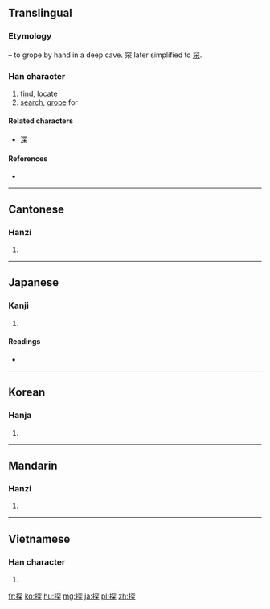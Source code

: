 ==Translingual==
===Etymology===
{{Han compound|手|alt1=扌|t1=hand|穼|t2=deep|ls=ic}} – to grope by hand in a deep cave. 穼 later simplified to [[罙]].

===Han character===
{{Han char|rn=64|rad=手|as=08|sn=11|four=5709<sub>4</sub>|canj=手月金木 (QBCD)|ids=⿰[[扌]]⿱[[㓁]][[木]]}}

# [[find]], [[locate]]
# [[search]], [[grope]] for

====Related characters====
* [[深]]

====References====
* {{Han ref|kx=0438.140|dkj=12276|dj=0788.120|hdz=31907.060|uh=63A2|ud=25506|bh=B1B4|bd=45492}}

----

==Cantonese==

===Hanzi===
{{yue-hanzi|jyut=[[taam1]], [[taam3]]|y=taam1, taam3}}

# {{defn|lang=yue|sort=手08}}

----

==Japanese==

===Kanji===
{{ja-kanji|grade=6|rs=手08}}

# {{defn|lang=ja|sort=手08}}

====Readings====
* {{ja-readings|on=[[たん]] (tan)|kun=[[さぐる]] (saguru), [[さがす]] (sagasu)}}

----

==Korean==

===Hanja===
{{ko-hanja|hangeul=탐|eumhun=|rv=tam|mr=t'am|y=tham}}

# {{defn|lang=ko|sort=手08}}

----

==Mandarin==

===Hanzi===
{{cmn-hanzi|pin=[[tàn]] ([[tan4]])|wg=t'an<sup>4</sup>}}

# {{defn|lang=cmn|sort=手08}}

----

==Vietnamese==

===Han character===
{{vi-hantu|[[thám]], [[phăm]], [[thăm]], [[thớm]], [[xăm]], [[xom]], [[tham]]|rs=手08}}

# {{defn|lang=vi|sort=手08}}

[[fr:探]]
[[ko:探]]
[[hu:探]]
[[mg:探]]
[[ja:探]]
[[pl:探]]
[[zh:探]]